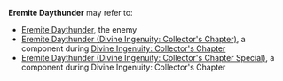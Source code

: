 {{Disambiguation}}
'''Eremite Daythunder''' may refer to:
* [[Eremite Daythunder]], the enemy
* [[Eremite Daythunder (Divine Ingenuity: Collector's Chapter)]], a component during [[Divine Ingenuity: Collector's Chapter]]
* [[Eremite Daythunder (Divine Ingenuity: Collector's Chapter Special)]], a component during Divine Ingenuity: Collector's Chapter